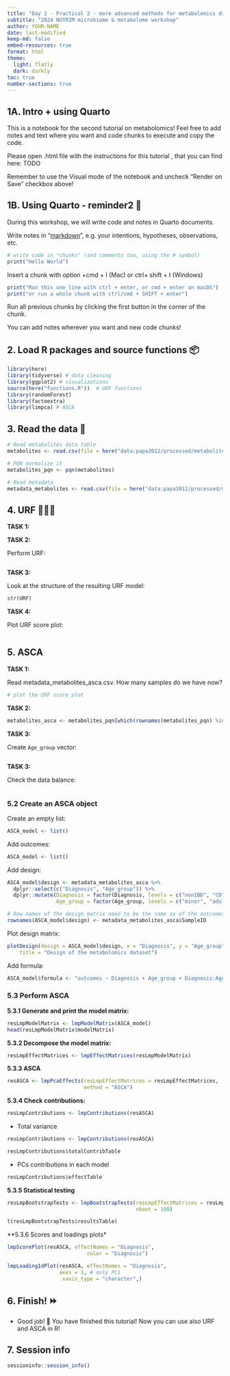 ```yaml
---
title: "Day 2 - Practical 2 - more advanced methods for metabolomics data analysis"
subtitle: "2024 NUTRIM microbiome & metabolome workshop"
author: YOUR-NAME
date: last-modified
keep-md: false
embed-resources: true
format: html
theme: 
  light: flatly
  dark: darkly
toc: true
number-sections: true
---
```


## 1A. Intro + using Quarto {#using-quarto}

This is a notebook for the second tutorial on metabolomics! Feel free to add notes and text where you want and code chunks to execute and copy the code.

Please open .html file with the instructions for this tutorial , that you can find here: TODO

Remember to use the Visual mode of the notebook and uncheck "Render on Save" checkbox above!

## 1B. Using Quarto - reminder2 📝

During this workshop, we will write code and notes in Quarto documents.

Write notes in "[markdown](https://quarto.org/docs/authoring/markdown-basics.html "Markdown is plain text, with special characters to indicate headings, bold text, links etc"){target="_blank"}", e.g. your intentions, hypotheses, observations, etc.

```r
# write code in "chunks" (and comments too, using the # symbol)
print("Hello World")
```

Insert a chunk with option +cmd + I (Mac) or ctrl+ shift + I (Windows)

```r
print("Run this one line with ctrl + enter, or cmd + enter on macOS")
print("or run a whole chunk with ctrl/cmd + SHIFT + enter")
```

Run all previous chunks by clicking the first button in the corner of the chunk.

You can add notes wherever you want and new code chunks!

## 2. Load R packages and source functions 📦

```r
library(here)
library(tidyverse) # data cleaning 
library(ggplot2) # visualizations
source(here("functions.R"))  # URF functions
library(randomForest) 
library(factoextra) 
library(limpca) # ASCA
```

## 3. Read the data 📂

```r
# Read metabolites data table
metabolites <- read.csv(file = here("data:papa2012/processed/metabolites_short.csv"), row.names = 1)

# PQN normalize it
metabolites_pqn <- pqn(metabolites)

# Read metadata
metadata_metabolites <- read.csv(file = here("data:papa2012/processed/metadata_metabolites.csv"), row.names = 1)
```

## 4. URF 🌲🌲🌲

**TASK 1:**

**TASK 2:**

Perform URF:

```r

```

**TASK 3:**

Look at the structure of the resulting URF model:

```r
str(URF)
```

**TASK 4:**

Plot URF score plot:

```r

```

## 5. ASCA

**TASK 1:**

Read metadata_metabolites_asca.csv. How many samples do we have now?

```r
# plot the URF score plot

```

**TASK 2:**

```r
metabolites_asca <- metabolites_pqn[which(rownames(metabolites_pqn) %in% metadata_metabolites_asca$SampleID), ]
```

**TASK 3:**

Create `Age_group` vector:

```r

```

**TASK 3:**

Check the data balance:

```r

```

### 5.2 Create an ASCA object

Create an empty list:

```r
ASCA_model <- list()
```

Add outcomes:

```r
ASCA_model <- list()
```

Add design:

```r
ASCA_model$design <- metadata_metabolites_asca %>% 
  dplyr::select(c("Diagnosis", "Age_group")) %>%
  dplyr::mutate(Diagnosis = factor(Diagnosis, levels = c("nonIBD", "CD", "UC")),
                Age_group = factor(Age_group, levels = c("minor", "adult")))

# Row names of the design matrix need to be the same as of the outcomes (sample names)
rownames(ASCA_model$design) <- metadata_metabolites_asca$SampleID
```

Plot design matrix:

```r
plotDesign(design = ASCA_model$design, x = "Diagnosis", y = "Age_group",
    title = "Design of the metabolomics dataset")
```

Add formula:

```r
ASCA_model$formula <- "outcomes ~ Diagnosis + Age_group + Diagnosis:Age_group"
```

### 5.3 Perform ASCA

**5.3.1 Generate and print the model matrix:**

```r
resLmpModelMatrix <- lmpModelMatrix(ASCA_model)
head(resLmpModelMatrix$modelMatrix)
```

**5.3.2 Decompose the model matrix:**

```r
resLmpEffectMatrices <- lmpEffectMatrices(resLmpModelMatrix)
```

**5.3.3 ASCA**

```r
resASCA <- lmpPcaEffects(resLmpEffectMatrices = resLmpEffectMatrices,
                         method = "ASCA")
```

**5.3.4 Check contributions:**

```r
resLmpContributions <- lmpContributions(resASCA)
```

-   Total variance

```r
resLmpContributions <- lmpContributions(resASCA)

resLmpContributions$totalContribTable
```

-   PCs contributions in each model

```r
resLmpContributions$effectTable
```

**5.3.5 Statistical testing**

```r
resLmpBootstrapTests <- lmpBootstrapTests(resLmpEffectMatrices = resLmpEffectMatrices, 
                                          nboot = 100)

t(resLmpBootstrapTests$resultsTable)
```

\*\*5.3.6 Scores and loadings plots\*

```r
lmpScorePlot(resASCA, effectNames = "Diagnosis",
                          color = "Diagnosis")

lmpLoading1dPlot(resASCA, effectNames = "Diagnosis",
                 axes = 1, # only PC1
                  xaxis_type = "character",)
```

## 6. Finish! ⏩

-   Good job! 🎉 You have finished this tutorial! Now you can use also URF and ASCA in R!

## 7. Session info

```r
sessioninfo::session_info()
```
